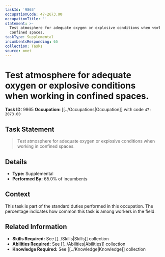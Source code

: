 ```yaml
---
taskId: '9865'
occupationCode: 47-2073.00
occupationTitle: ''
statement: >-
  Test atmosphere for adequate oxygen or explosive conditions when working in
  confined spaces.
taskType: Supplemental
incumbentsResponding: 65
collection: Tasks
source: onet
---
```

# Test atmosphere for adequate oxygen or explosive conditions when working in confined spaces.

**Task ID:** 9865
**Occupation:** [[../Occupations|Occupation]] with code `47-2073.00`

## Task Statement

> Test atmosphere for adequate oxygen or explosive conditions when working in confined spaces.

## Details

- **Type:** Supplemental
- **Performed By:** 65.0% of incumbents

## Context

This task is part of the standard duties performed in this occupation. The percentage indicates how common this task is among workers in the field.

## Related Information

- **Skills Required:** See [[../Skills|Skills]] collection
- **Abilities Required:** See [[../Abilities|Abilities]] collection
- **Knowledge Required:** See [[../Knowledge|Knowledge]] collection
